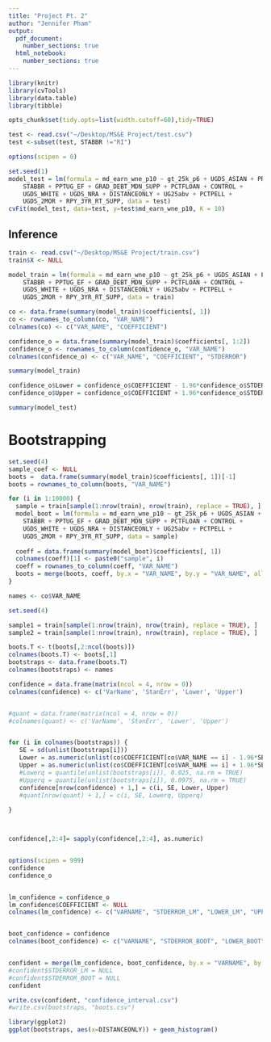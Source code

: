 ```yaml
---
title: "Project Pt. 2"
author: "Jennifer Pham"
output:
  pdf_document: 
    number_sections: true
  html_notebook: 
    number_sections: true
---
```


```r
library(knitr)
library(cvTools)
library(data.table)
library(tibble)

opts_chunk$set(tidy.opts=list(width.cutoff=60),tidy=TRUE)
```


```r
test <- read.csv("~/Desktop/MS&E Project/test.csv")
test <-subset(test, STABBR !="RI")

```


```r
options(scipen = 0)

set.seed(1)
model_test = lm(formula = md_earn_wne_p10 ~ gt_25k_p6 + UGDS_ASIAN + PREDDEG + 
    STABBR + PPTUG_EF + GRAD_DEBT_MDN_SUPP + PCTFLOAN + CONTROL + 
    UGDS_WHITE + UGDS_NRA + DISTANCEONLY + UG25abv + PCTPELL + 
    UGDS_2MOR + RPY_3YR_RT_SUPP, data = test)
cvFit(model_test, data=test, y=test$md_earn_wne_p10, K = 10)


```

## Inference
```r
train <- read.csv("~/Desktop/MS&E Project/train.csv")
train$X <- NULL
```

```r

model_train = lm(formula = md_earn_wne_p10 ~ gt_25k_p6 + UGDS_ASIAN + PREDDEG + 
    STABBR + PPTUG_EF + GRAD_DEBT_MDN_SUPP + PCTFLOAN + CONTROL + 
    UGDS_WHITE + UGDS_NRA + DISTANCEONLY + UG25abv + PCTPELL + 
    UGDS_2MOR + RPY_3YR_RT_SUPP, data = train)

```

```r
co <- data.frame(summary(model_train)$coefficients[, 1])
co <- rownames_to_column(co, "VAR_NAME")
colnames(co) <- c("VAR_NAME", "COEFFICIENT")

confidence_o = data.frame(summary(model_train)$coefficients[, 1:2])
confidence_o <- rownames_to_column(confidence_o, "VAR_NAME")
colnames(confidence_o) <- c("VAR_NAME", "COEFFICIENT", "STDERROR")
```

```r
summary(model_train)

```




```r
confidence_o$Lower = confidence_o$COEFFICIENT - 1.96*confidence_o$STDERROR
confidence_o$Upper = confidence_o$COEFFICIENT + 1.96*confidence_o$STDERROR
```

```r
summary(model_test)
```


# Bootstrapping
```r
set.seed(4)
sample_coef <- NULL
boots =  data.frame(summary(model_train)$coefficients[, 1])[-1]
boots = rownames_to_column(boots, "VAR_NAME")

for (i in 1:10000) {
  sample = train[sample(1:nrow(train), nrow(train), replace = TRUE), ]
  model_boot = lm(formula = md_earn_wne_p10 ~ gt_25k_p6 + UGDS_ASIAN + PREDDEG + 
    STABBR + PPTUG_EF + GRAD_DEBT_MDN_SUPP + PCTFLOAN + CONTROL + 
    UGDS_WHITE + UGDS_NRA + DISTANCEONLY + UG25abv + PCTPELL + 
    UGDS_2MOR + RPY_3YR_RT_SUPP, data = sample)
  
  coeff = data.frame(summary(model_boot)$coefficients[, 1])
  colnames(coeff)[1] <- paste0("sample", i)
  coeff = rownames_to_column(coeff, "VAR_NAME")
  boots = merge(boots, coeff, by.x = "VAR_NAME", by.y = "VAR_NAME", all.y = TRUE)
}

names <- co$VAR_NAME
```


```r
set.seed(4)

sample1 = train[sample(1:nrow(train), nrow(train), replace = TRUE), ]
sample2 = train[sample(1:nrow(train), nrow(train), replace = TRUE), ]
```


```r
boots.T <- t(boots[,2:ncol(boots)])
colnames(boots.T) <- boots[,1] 
bootstraps <- data.frame(boots.T)
colnames(bootstraps) <- names

```


```r

confidence = data.frame(matrix(ncol = 4, nrow = 0))
colnames(confidence) <- c('VarName', 'StanErr', 'Lower', 'Upper')


#quant = data.frame(matrix(ncol = 4, nrow = 0))
#colnames(quant) <- c('VarName', 'StanErr', 'Lower', 'Upper')


for (i in colnames(bootstraps)) {
   SE = sd(unlist(bootstraps[i]))
   Lower = as.numeric(unlist(co$COEFFICIENT[co$VAR_NAME == i] - 1.96*SE))
   Upper = as.numeric(unlist(co$COEFFICIENT[co$VAR_NAME == i] + 1.96*SE))
   #Lowerq = quantile(unlist(bootstraps[i]), 0.025, na.rm = TRUE)
   #Upperq = quantile(unlist(bootstraps[i]), 0.0975, na.rm = TRUE)
   confidence[nrow(confidence) + 1,] = c(i, SE, Lower, Upper)
   #quant[nrow(quant) + 1,] = c(i, SE, Lowerq, Upperq)
   
}



confidence[,2:4]= sapply(confidence[,2:4], as.numeric)
```


```r


```



```r
options(scipen = 999)
confidence
confidence_o



```

```r
lm_confidence = confidence_o
lm_confidence$COEFFICIENT <- NULL
colnames(lm_confidence) <- c("VARNAME", "STDERROR_LM", "LOWER_LM", "UPPER_LM")


boot_confidence = confidence
colnames(boot_confidence) <- c("VARNAME", "STDERROR_BOOT", "LOWER_BOOT", "UPPER_BOOT")



```



```r

confident = merge(lm_confidence, boot_confidence, by.x = "VARNAME", by.y = "VARNAME")
#confident$STDERROR_LM = NULL
#confident$STDERROR_BOOT = NULL
confident


```


```r
write.csv(confident, "confidence_interval.csv")
#write.csv(bootstraps, "boots.csv")


```



```r
library(ggplot2)
ggplot(bootstraps, aes(x=DISTANCEONLY)) + geom_histogram()

```

